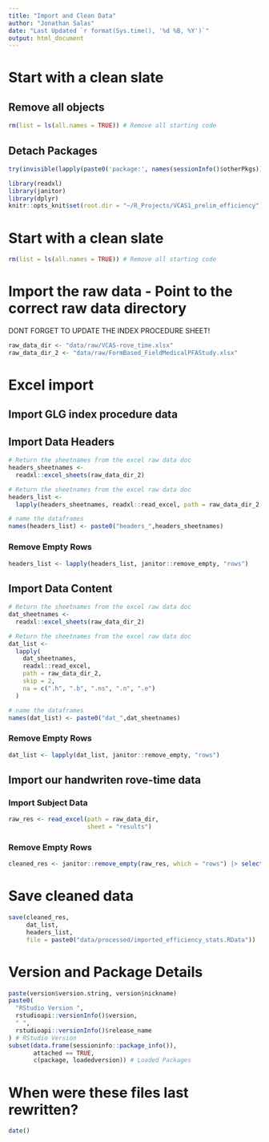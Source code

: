 ```yaml
---
title: "Import and Clean Data"
author: "Jonathan Salas"
date: "Last Updated `r format(Sys.time(), '%d %B, %Y')`"
output: html_document
---
```


# Start with a clean slate

## Remove all objects

```r
rm(list = ls(all.names = TRUE)) # Remove all starting code
```

## Detach Packages

```r
try(invisible(lapply(paste0('package:', names(sessionInfo()$otherPkgs)), detach, character.only=TRUE, unload=TRUE)), silent = T) # Detach Packages
```

```r
library(readxl)
library(janitor)
library(dplyr)
knitr::opts_knit$set(root.dir = "~/R_Projects/VCAS1_prelim_efficiency")
```

# Start with a clean slate

```r
rm(list = ls(all.names = TRUE)) # Remove all starting code
```

# Import the raw data - Point to the correct raw data directory

DONT FORGET TO UPDATE THE INDEX PROCEDURE SHEET!

```r
raw_data_dir <- "data/raw/VCAS-rove_time.xlsx"
raw_data_dir_2 <- "data/raw/FormBased_FieldMedicalPFAStudy.xlsx"
```

# Excel import

## Import GLG index procedure data

## Import Data Headers

```r
# Return the sheetnames from the excel raw data doc
headers_sheetnames <-
  readxl::excel_sheets(raw_data_dir_2)

# Return the sheetnames from the excel raw data doc
headers_list <-
  lapply(headers_sheetnames, readxl::read_excel, path = raw_data_dir_2, n_max = 2)

# name the dataframes
names(headers_list) <- paste0("headers_",headers_sheetnames)
```

### Remove Empty Rows

```r
headers_list <- lapply(headers_list, janitor::remove_empty, "rows")
```

## Import Data Content

```r
# Return the sheetnames from the excel raw data doc
dat_sheetnames <-
  readxl::excel_sheets(raw_data_dir_2)

# Return the sheetnames from the excel raw data doc
dat_list <-
  lapply(
    dat_sheetnames,
    readxl::read_excel,
    path = raw_data_dir_2,
    skip = 2,
    na = c(".h", ".b", ".ns", ".n", ".e")
  ) 

# name the dataframes
names(dat_list) <- paste0("dat_",dat_sheetnames)
```

### Remove Empty Rows

```r
dat_list <- lapply(dat_list, janitor::remove_empty, "rows")
```

## Import our handwriten rove-time data

### Import Subject Data
```r
raw_res <- read_excel(path = raw_data_dir,
                      sheet = "results")
```

### Remove Empty Rows

```r
cleaned_res <- janitor::remove_empty(raw_res, which = "rows") |> select(-c(link_to_data, notes))
```

# Save cleaned data

```r
save(cleaned_res, 
     dat_list,
     headers_list,
     file = paste0("data/processed/imported_efficiency_stats.RData"))
```

# Version and Package Details

```r
paste(version$version.string, version$nickname)
paste0(
  "RStudio Version ",
  rstudioapi::versionInfo()$version,
  " ",
  rstudioapi::versionInfo()$release_name
) # RStudio Version
subset(data.frame(sessioninfo::package_info()),
       attached == TRUE,
       c(package, loadedversion)) # Loaded Packages
```

# When were these files last rewritten?

```r
date()
```